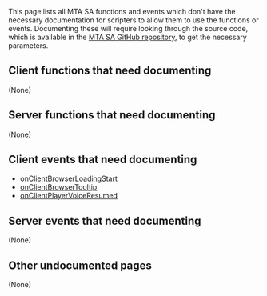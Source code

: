 This page lists all MTA SA functions and events which don't have the necessary documentation for scripters to allow them to use the functions or events. Documenting these will require looking through the source code, which is available in the [https://github.com/multitheftauto/mtasa-blue MTA SA GitHub repository], to get the necessary parameters.

== Client functions that need documenting ==
(None)

== Server functions that need documenting ==
(None)

== Client events that need documenting ==
*[[/onClientBrowserLoadingStart.md|onClientBrowserLoadingStart]]
*[[/onClientBrowserTooltip.md|onClientBrowserTooltip]]
*[[/onClientPlayerVoiceResumed.md|onClientPlayerVoiceResumed]]

== Server events that need documenting ==
(None)

== Other undocumented pages ==
(None)